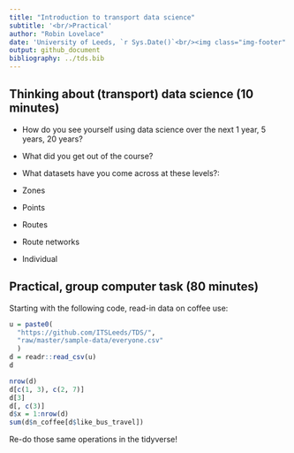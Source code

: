 ```yaml
---
title: "Introduction to transport data science"
subtitle: '<br/>Practical'
author: "Robin Lovelace"
date: 'University of Leeds, `r Sys.Date()`<br/><img class="img-footer" alt="" src="http://www.stephanehess.me.uk/images/picture3.png">'
output: github_document
bibliography: ../tds.bib
---
```


## Thinking about (transport) data science (10 minutes)

- How do you see yourself using data science over the next 1 year, 5 years, 20 years?
- What did you get out of the course?
- What datasets have you come across at these levels?:

- Zones
- Points
- Routes
- Route networks
- Individual

## Practical, group computer task (80 minutes)

Starting with the following code, read-in data on coffee use:

```r
u = paste0(
  "https://github.com/ITSLeeds/TDS/",
  "raw/master/sample-data/everyone.csv"
  )
d = readr::read_csv(u)
d
```


```r
nrow(d)
d[c(1, 3), c(2, 7)]
d[3]
d[, c(3)]
d$x = 1:nrow(d)
sum(d$n_coffee[d$like_bus_travel])
```


Re-do those same operations in the tidyverse!